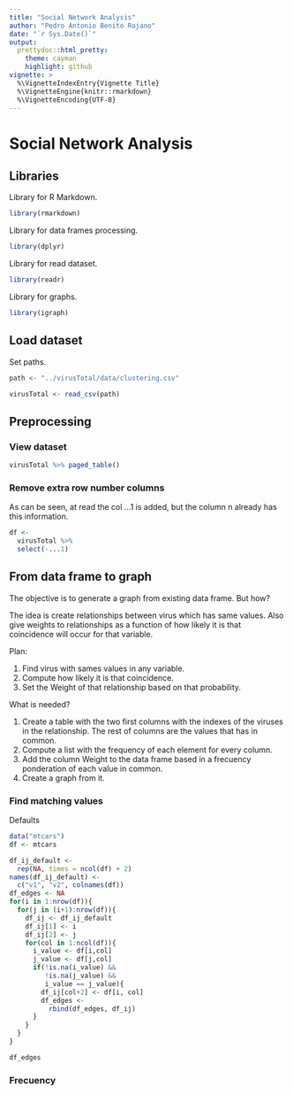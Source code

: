 ```yaml
---
title: "Social Network Analysis"
author: "Pedro Antonio Benito Rojano"
date: "`r Sys.Date()`"
output:
  prettydoc::html_pretty:
    theme: cayman
    highlight: github
vignette: >
  %\VignetteIndexEntry{Vignette Title}
  %\VignetteEngine{knitr::rmarkdown}
  %\VignetteEncoding{UTF-8}
---
```


# Social Network Analysis

## Libraries

Library for R Markdown.

```r
library(rmarkdown)
```

Library for data frames processing.

```r
library(dplyr)
```

Library for read dataset.

```r
library(readr)
```

Library for graphs.

```r
library(igraph)
```

## Load dataset

Set paths.

```r
path <- "../virusTotal/data/clustering.csv"
```

```r
virusTotal <- read_csv(path)
```

## Preprocessing

### View dataset

```r
virusTotal %>% paged_table()
```

### Remove extra row number columns

As can be seen, at read the col ...1 is added, but the column n already has this information.

```r
df <- 
  virusTotal %>% 
  select(-...1)
```

## From data frame to graph

The objective is to generate a graph from existing data frame. But how? 

The idea is create relationships between virus which has same values. Also give weights to relationships as a function of how likely it is that coincidence will occur for that variable.

Plan:

1. Find virus with sames values in any variable.
2. Compute how likely it is that coincidence.
3. Set the Weight of that relationship based on that probability.

What is needed?

1. Create a table with the two first columns with the indexes of the viruses in the relationship. The rest of columns are the values that has in common. 
2. Compute a list with the frequency of each element for every column.
3. Add the column Weight to the data frame based in a frecuency ponderation of each value in common.
4. Create a graph from it.

### Find matching values

Defaults

```r
data("mtcars")
df <- mtcars
```

```r
df_ij_default <- 
  rep(NA, times = ncol(df) + 2)
names(df_ij_default) <- 
  c("v1", "v2", colnames(df))
df_edges <- NA
for(i in 1:nrow(df)){
  for(j in (i+1):nrow(df)){
    df_ij <- df_ij_default
    df_ij[1] <- i
    df_ij[2] <- j
    for(col in 1:ncol(df)){
      i_value <- df[i,col]
      j_value <- df[j,col]
      if(!is.na(i_value) && 
         !is.na(j_value) && 
         i_value == j_value){
        df_ij[col+2] <- df[i, col]
        df_edges <- 
          rbind(df_edges, df_ij)
      }
    }
  }
}
```

```r
df_edges
```

### Frecuency












